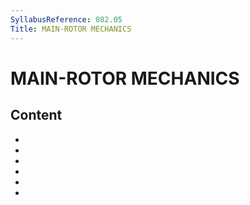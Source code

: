 ```yaml
---
SyllabusReference: 082.05
Title: MAIN-ROTOR MECHANICS
---
```


# MAIN-ROTOR MECHANICS

## Content

- <Link href="082.05.01" />
- <Link href="082.05.02" />
- <Link href="082.05.03" />
- <Link href="082.05.04" />
- <Link href="082.05.05" />
- <Link href="082.05.06" />